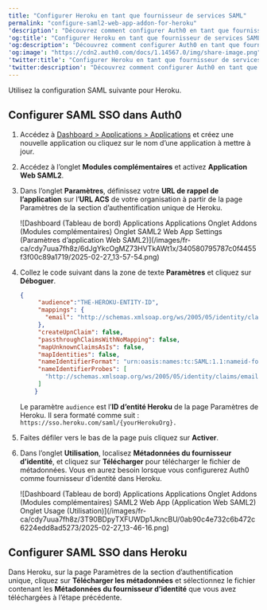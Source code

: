 ```yaml
---
title: "Configurer Heroku en tant que fournisseur de services SAML"
permalink: "configure-saml2-web-app-addon-for-heroku"
'description': "Découvrez comment configurer Auth0 en tant que fournisseur d’identité à l’aide du module complémentaire d’application Web SAML2 pour Heroku."
'og:title': "Configurer Heroku en tant que fournisseur de services SAML"
'og:description': "Découvrez comment configurer Auth0 en tant que fournisseur d’identité à l’aide du module complémentaire d’application Web SAML2 pour Heroku."
'og:image': "https://cdn2.auth0.com/docs/1.14567.0/img/share-image.png"
'twitter:title': "Configurer Heroku en tant que fournisseur de services SAML"
'twitter:description': "Découvrez comment configurer Auth0 en tant que fournisseur d’identité à l’aide du module complémentaire d’application Web SAML2 pour Heroku."
---
```


Utilisez la configuration <Tooltip href="/docs/fr-ca/glossary?term=security-assertion-markup-language" tip="Security Assertion Markup Language (SAML)
Protocole normalisé permettant à deux parties d’échanger des informations d’authentification sans mot de passe." cta="Voir le glossaire">SAML</Tooltip> suivante pour Heroku.

## Configurer SAML SSO dans Auth0

1. Accédez à [Dashboard > Applications > Applications](https://manage.auth0.com/#/applications) et créez une nouvelle application ou cliquez sur le nom d’une application à mettre à jour.
2. Accédez à l’onglet **Modules complémentaires** et activez **Application Web SAML2**.
3. Dans l’onglet **Paramètres**, définissez votre **URL de rappel de l’application** sur l’**URL ACS** de votre organisation à partir de la page Paramètres de la section d’authentification unique de Heroku.

   <Frame>![Dashboard (Tableau de bord) Applications Applications Onglet Addons (Modules complémentaires) Onglet SAML2 Web App Settings (Paramètres d’application Web SAML2)](/images/fr-ca/cdy7uua7fh8z/6dJgYkcOgMZ73HVTkAWt1x/340580795787c0f4455f3f00c89a1719/2025-02-27_13-57-54.png)</Frame>

4. Collez le code suivant dans la zone de texte **Paramètres** et cliquez sur **Déboguer**.

   ```json lines
   {
        "audience":"THE-HEROKU-ENTITY-ID",
        "mappings": {
          "email": "http://schemas.xmlsoap.org/ws/2005/05/identity/claims/emailaddress"
        },
        "createUpnClaim": false,
        "passthroughClaimsWithNoMapping": false,
        "mapUnknownClaimsAsIs": false,
        "mapIdentities": false,
        "nameIdentifierFormat": "urn:oasis:names:tc:SAML:1.1:nameid-format:emailAddress",
        "nameIdentifierProbes": [
          "http://schemas.xmlsoap.org/ws/2005/05/identity/claims/emailaddress"
        ]
       }
   ```

   

   

   Le paramètre `audience` est l’**ID d’entité Heroku** de la page Paramètres de Heroku. Il sera formaté comme suit : `https://sso.heroku.com/saml/{yourHerokuOrg}.`
5. Faites défiler vers le bas de la page puis cliquez sur **Activer**.
6. Dans l’onglet **Utilisation**, localisez **Métadonnées du fournisseur d’identité**, et cliquez sur **Télécharger** pour télécharger le fichier de métadonnées. Vous en aurez besoin lorsque vous configurerez Auth0 comme fournisseur d’identité dans Heroku.

   <Frame>![Dashboard (Tableau de bord) Applications Applications Onglet Addons (Modules complémentaires) SAML2 Web App (Application Web SAML2) Onglet Usage (Utilisation)](/images/fr-ca/cdy7uua7fh8z/3T90BDpyTXFUWDp1JkncBU/0ab90c4e732c6b472c6224edd8ad5273/2025-02-27_13-46-16.png)</Frame>

## Configurer SAML SSO dans Heroku

Dans Heroku, sur la page Paramètres de la section d’authentification unique, cliquez sur **Télécharger les métadonnées** et sélectionnez le fichier contenant les **Métadonnées du fournisseur d’identité** que vous avez téléchargées à l’étape précédente.
